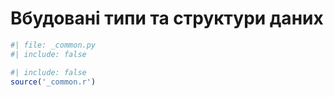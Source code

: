 # Вбудовані типи та структури даних

```python
#| file: _common.py
#| include: false
```

```r
#| include: false
source('_common.r')
```